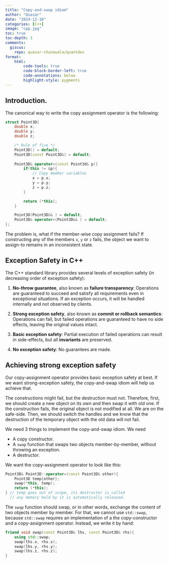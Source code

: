 ```yaml
---
title: "Copy-and-swap idiom"
author: "Quasar"
date: "2024-12-10"
categories: [C++]      
image: "cpp.jpg"
toc: true
toc-depth: 3
comments:
  giscus: 
    repo: quasar-chunawala/quantdev
format:
    html:
        code-tools: true
        code-block-border-left: true
        code-annotations: below
        highlight-style: pygments
---
```



## Introduction.

The canonical way to write the copy assignment operator is the following:

```cpp
struct Point3D{
    double x;
    double y;
    double z;

    /* Rule of five */
    Point3D() = default;
    Point3D(const Point3D&) = default;
    
    Point3D& operator=(const Point3d& p){
        if(this != &p){
            // Copy member variables
            x = p.x;
            y = p.y;
            z = p.z;
        }

        return (*this);
    }

    Point3D(Point3D&& ) = default;
    Point3D& operator=(Point3D&& ) = default;
};
```

The problem is, what if the member-wise copy assignment fails? If constructing any of the members `x`, `y` or `z` fails, the object we want to assign-to remains in an inconsistent state. 

## Exception Safety in C++

The C++ standard library provides several levels of exception safety (in decreasing order of exception safety):

1. **No-throw guarantee**, also known as **failure transparency**: Operations are guaranteed to succeed and satisfy all requirements even in exceptional situations. If an exception occurs, it will be handled internally and not observed by clients.

2. **Strong exception safety**, also known as **commit or rollback semantics**: Operations can fail, but failed operations are guaranteed to have no side effects, leaving the original values intact. 

3. **Basic exception safety**: Partial execution of failed operations can result in side-effects, but all **invariants** are preserved.

4. **No exception safety**: No guarantees are made.

## Achieving strong exception safety

Our copy-assignment operator provides basic exception safety at best. If we want strong-exception safety, the copy-and-swap idiom will help us achieve that.

The constructions might fail, but the destruction must not. Therefore, first, we should create a new object on its own and then swap it with old one. If the construction fails, the original object is not modified at all. We are on the safe-side. Then, we should switch the handles and we know that the destruction of the temporary object with the old data will not fail.

We need 3 things to implement the copy-and-swap idiom. We need 

- A copy constructor.
- A `swap` function that swaps two objects member-by-member, without throwing an exception.
- A destructor.

We want the copy-assignment operator to look like this:

```cpp
Point3D& Point3D::operator=(const Point3D& other){
    Point3D temp{other};
    swap(*this, temp);
    return (*this);
} // temp goes out of scope, its destructor is called
  // any memory held by it is automatically released.
```

The `swap` function should swap, or in other words, exchange the content of two objects member by member. For that, we cannot use `std::swap`, because `std::swap` requires an implementation of a the copy-constructor and a copy-assignment operator. Instead, we write it by hand:

```cpp
friend void swap(const Point3D& lhs, const Point3D& rhs){
    using std::swap;
    swap(lhs.x, rhs.x);
    swap(lhs.y, rhs.y);
    swap(lhs.z, rhs.z);
}
```



